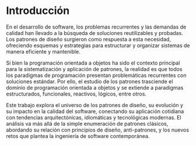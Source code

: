 # Introducción

En el desarrollo de software, los problemas recurrentes y las demandas de calidad han llevado a la búsqueda de soluciones reutilizables y probadas. Los patrones de diseño surgieron como respuesta a esta necesidad, ofreciendo esquemas y estrategias para estructurar y organizar sistemas de manera eficiente y mantenible.

Si bien la programación orientada a objetos ha sido el contexto principal para la sistematización y aplicación de patrones, la realidad es que todos los paradigmas de programación presentan problemáticas recurrentes con soluciones estándar. Por ello, el estudio de los patrones trasciende el dominio de programación orientada a objetos y se extiende a paradigmas estructurados, funcionales, reactivos, lógicos, entre otros.

Este trabajo explora el universo de los patrones de diseño, su evolución y su impacto en la calidad del software, conectando su aplicación cotidiana con tendencias arquitectónicas, idiomáticas y tecnológicas modernas. El análisis va más allá de la simple enumeración de patrones clásicos, abordando su relación con principios de diseño, anti-patrones, y los nuevos retos que plantea la ingeniería de software contemporánea.